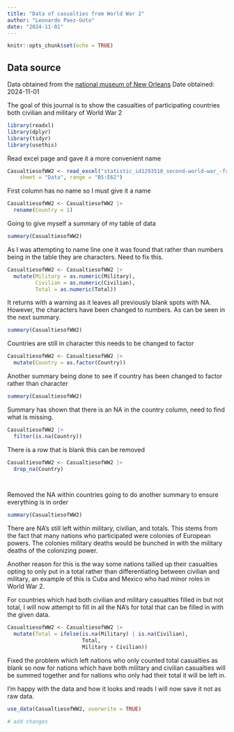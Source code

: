 ```yaml
---
title: "Data of casualties from World War 2"
author: "Leonardo Paez-Goto"
date: "2024-11-01"
---
```


```r
knitr::opts_chunk$set(echo = TRUE)
```

## Data source

Data obtained from the [national museum of New Orleans](https://www.nationalww2museum.org/students-teachers/student-resources/research-starters/research-starters-worldwide-deaths-world-war)
Date obtained: 2024-11-01

The goal of this journal is to show the casualties of participating countries both civilian and military of World War 2
```r
library(readxl)
library(dplyr)
library(tidyr)
library(usethis)
```

Read excel page and gave it a more convenient name
```r
CasualtiesofWW2 <- read_excel("statistic_id1293510_second-world-war_-fatalities-per-country-1939-1945 Original.xlsx", 
    sheet = "Data", range = "B5:E62")
```
First column has no name so I must give it a name

```r
CasualtiesofWW2 <- CasualtiesofWW2 |> 
  rename(Country = 1)

```


Going to give myself a summary of my table of data

```r
summary(CasualtiesofWW2)


```

As I was attempting to name line one it was found that rather than numbers being in the table they are characters. Need to fix this.

```r
CasualtiesofWW2 <- CasualtiesofWW2 |>
  mutate(Military = as.numeric(Military), 
         Civilian = as.numeric(Civilian),
         Total = as.numeric(Total))


```
 
It returns with a warning as it leaves all previously blank spots with NA. However, the characters have been changed to numbers. As can be seen in the next summary.

```r
summary(CasualtiesofWW2)
```
Countries are still in character this needs to be changed to factor

```r
CasualtiesofWW2 <- CasualtiesofWW2 |>
  mutate(Country = as.factor(Country))

```

Another summary being done to see if country has been changed to factor rather than character

```r
summary(CasualtiesofWW2)

```
Summary has shown that there is an NA in the country column, need to find what is missing.

```r
CasualtiesofWW2 |> 
  filter(is.na(Country))
```
There is a row that is blank this can be removed

```r
CasualtiesofWW2 <- CasualtiesofWW2 |>
  drop_na(Country)

  
```
Removed the NA within countries going to do another summary to ensure everything is in order

```r
summary(CasualtiesofWW2)

```
There are NA's still left within military, civilian, and totals. This stems from the fact that many nations who participated were colonies of European powers. The colonies military deaths would be bunched in with the military deaths of the colonizing power. 

Another reason for this is the way some nations tallied up their casualties opting to only put in a total rather than differentiating between civilian and military, an example of this is Cuba and Mexico who had minor roles in World War 2. 

For countries which had both civilian and military casualties filled in but not total, I will now attempt to fill in all the NA's for total that can be filled in with the given data. 

```r
CasualtiesofWW2 <- CasualtiesofWW2 |>
  mutate(Total = ifelse(is.na(Military) | is.na(Civilian), 
                        Total,
                        Military + Civilian))


```

Fixed the problem which left nations who only counted total casualties as blank so now for nations which have both military and civilian casualties will be summed together and for nations who only had their total it will be left in. 

I'm happy with the data and how it looks and reads I will now save it not as raw data. 

```r
use_data(CasualtiesofWW2, overwrite = TRUE)

# add changes
```
